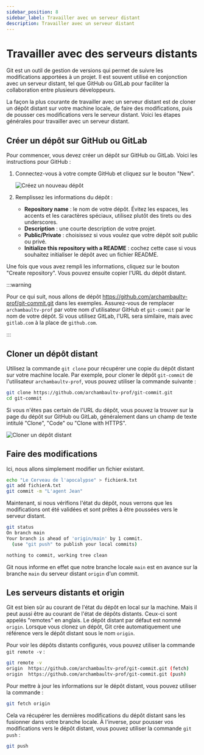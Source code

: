 ```yaml
---
sidebar_position: 8
sidebar_label: Travailler avec un serveur distant
description: Travailler avec un serveur distant
---
```


# Travailler avec des serveurs distants

Git est un outil de gestion de versions qui permet de suivre les modifications
apportées à un projet. Il est souvent utilisé en conjonction avec un serveur
distant, tel que GitHub ou GitLab pour faciliter la collaboration
entre plusieurs développeurs.

La façon la plus courante de travailler avec un serveur distant est de
cloner un dépôt distant sur votre machine locale, de faire des modifications,
puis de pousser ces modifications vers le serveur distant. Voici les étapes
générales pour travailler avec un serveur distant.

## Créer un dépôt sur GitHub ou GitLab

Pour commencer, vous devez créer un dépôt sur GitHub ou GitLab. Voici les instructions pour
GitHub :

1. Connectez-vous à votre compte GitHub et cliquez sur le bouton "New".

    ![Créez un nouveau dépôt](/img/github_new_1.png)

2. Remplissez les informations du dépôt :
   - **Repository name** : le nom de votre dépôt. Évitez les espaces, les
     accents et les caractères spéciaux, utilisez plutôt des tirets ou des
     underscores.
   - **Description** : une courte description de votre projet.
   - **Public/Private** : choisissez si vous voulez que votre dépôt soit public ou privé.
   - **Initialize this repository with a README** : cochez cette case si vous
     souhaitez initialiser le dépôt avec un fichier README.

Une fois que vous avez rempli les informations, cliquez sur le bouton "Create repository".
Vous pouvez ensuite copier l'URL du dépôt distant.

:::warning

Pour ce qui suit, nous allons de dépôt https://github.com/archambaultv-prof/git-commit.git
dans les exemples. Assurez-vous de remplacer `archambaultv-prof` par votre nom d'utilisateur GitHub et
`git-commit` par le nom de votre dépôt. Si vous utilisez GitLab, l'URL sera
similaire, mais avec `gitlab.com` à la place de `github.com`.

:::

## Cloner un dépôt distant

Utilisez la commande `git clone` pour récupérer une copie du dépôt distant sur
votre machine locale. Par exemple, pour cloner le dépôt
`git-commit` de l'utilisateur `archambaultv-prof`, vous pouvez utiliser la commande suivante :

```bash
git clone https://github.com/archambaultv-prof/git-commit.git
cd git-commit
```

Si vous n'êtes pas certain de l'URL du dépôt, vous pouvez la trouver sur la page
du dépôt sur GitHub ou GitLab, généralement dans un champ de texte intitulé
"Clone", "Code" ou "Clone with HTTPS".

![Cloner un dépôt distant](/img/clone_url.png)

## Faire des modifications

Ici, nous allons simplement modifier un fichier existant.

```bash
echo "Le Cerveau de l'apocalypse" > fichierA.txt
git add fichierA.txt
git commit -m "L'agent Jean"
```

Maintenant, si nous vérifions l'état du dépôt, nous verrons que les modifications
ont été validées et sont prêtes à être poussées vers le serveur distant.

```bash
git status
On branch main
Your branch is ahead of 'origin/main' by 1 commit.
  (use "git push" to publish your local commits)

nothing to commit, working tree clean
```

Git nous informe en effet que notre branche locale `main` est en avance sur la branche
`main` du serveur distant `origin` d'un commit.

## Les serveurs distants et origin

Git est bien sûr au courant de l'état du dépôt en local sur la machine. Mais il peut aussi
être au courant de l'état de dépôts distants. Ceux-ci sont appelés
"remotes" en anglais. Le dépôt distant par défaut est nommé `origin`. Lorsque vous clonez un dépôt,
Git crée automatiquement une référence vers le dépôt distant sous le nom `origin`.

Pour voir les dépôts distants configurés, vous pouvez utiliser la commande `git remote -v` :

```bash
git remote -v
origin  https://github.com/archambaultv-prof/git-commit.git (fetch)
origin  https://github.com/archambaultv-prof/git-commit.git (push)
```

Pour mettre à jour les informations sur le dépôt distant, vous pouvez utiliser la commande :
```bash
git fetch origin
```

Cela va récupérer les dernières modifications du dépôt distant sans les
fusionner dans votre branche locale. À l'inverse, pour pousser vos
modifications vers le dépôt distant, vous pouvez utiliser la commande `git push` :

```bash
git push
```
